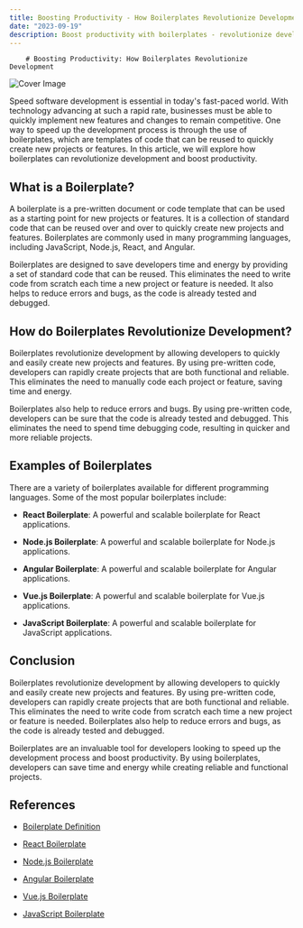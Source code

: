 ```yaml
---
title: Boosting Productivity - How Boilerplates Revolutionize Development
date: "2023-09-19"
description: Boost productivity with boilerplates - revolutionize development with pre-made code templates.
---
```

        # Boosting Productivity: How Boilerplates Revolutionize Development

![Cover Image](https://images.unsplash.com/photo-1557813282-bcd50093e38f?crop=entropy&cs=tinysrgb&fit=max&fm=jpg&ixid=M3w1MDMzNDF8MHwxfHJhbmRvbXx8fHx8fHx8fDE2OTUxMjcyNzh8&ixlib=rb-4.0.3&q=80&w=1080)

Speed software development is essential in today's fast-paced world. With technology advancing at such a rapid rate, businesses must be able to quickly implement new features and changes to remain competitive. One way to speed up the development process is through the use of boilerplates, which are templates of code that can be reused to quickly create new projects or features. In this article, we will explore how boilerplates can revolutionize development and boost productivity.

## What is a Boilerplate?

A boilerplate is a pre-written document or code template that can be used as a starting point for new projects or features. It is a collection of standard code that can be reused over and over to quickly create new projects and features. Boilerplates are commonly used in many programming languages, including JavaScript, Node.js, React, and Angular.

Boilerplates are designed to save developers time and energy by providing a set of standard code that can be reused. This eliminates the need to write code from scratch each time a new project or feature is needed. It also helps to reduce errors and bugs, as the code is already tested and debugged.

## How do Boilerplates Revolutionize Development?

Boilerplates revolutionize development by allowing developers to quickly and easily create new projects and features. By using pre-written code, developers can rapidly create projects that are both functional and reliable. This eliminates the need to manually code each project or feature, saving time and energy.

Boilerplates also help to reduce errors and bugs. By using pre-written code, developers can be sure that the code is already tested and debugged. This eliminates the need to spend time debugging code, resulting in quicker and more reliable projects.

## Examples of Boilerplates

There are a variety of boilerplates available for different programming languages. Some of the most popular boilerplates include:

- **React Boilerplate**: A powerful and scalable boilerplate for React applications.

- **Node.js Boilerplate**: A powerful and scalable boilerplate for Node.js applications.

- **Angular Boilerplate**: A powerful and scalable boilerplate for Angular applications.

- **Vue.js Boilerplate**: A powerful and scalable boilerplate for Vue.js applications.

- **JavaScript Boilerplate**: A powerful and scalable boilerplate for JavaScript applications.

## Conclusion

Boilerplates revolutionize development by allowing developers to quickly and easily create new projects and features. By using pre-written code, developers can rapidly create projects that are both functional and reliable. This eliminates the need to write code from scratch each time a new project or feature is needed. Boilerplates also help to reduce errors and bugs, as the code is already tested and debugged.

Boilerplates are an invaluable tool for developers looking to speed up the development process and boost productivity. By using boilerplates, developers can save time and energy while creating reliable and functional projects.

## References

- [Boilerplate Definition](https://www.techopedia.com/definition/20355/boilerplate-code)

- [React Boilerplate](https://react-boilerplate.netlify.com/)

- [Node.js Boilerplate](https://github.com/babel/node-boilerplate)

- [Angular Boilerplate](https://github.com/angular/angular-cli)

- [Vue.js Boilerplate](https://github.com/vuejs-templates/webpack)

- [JavaScript Boilerplate](https://github.com/jshttp/boilerplate)